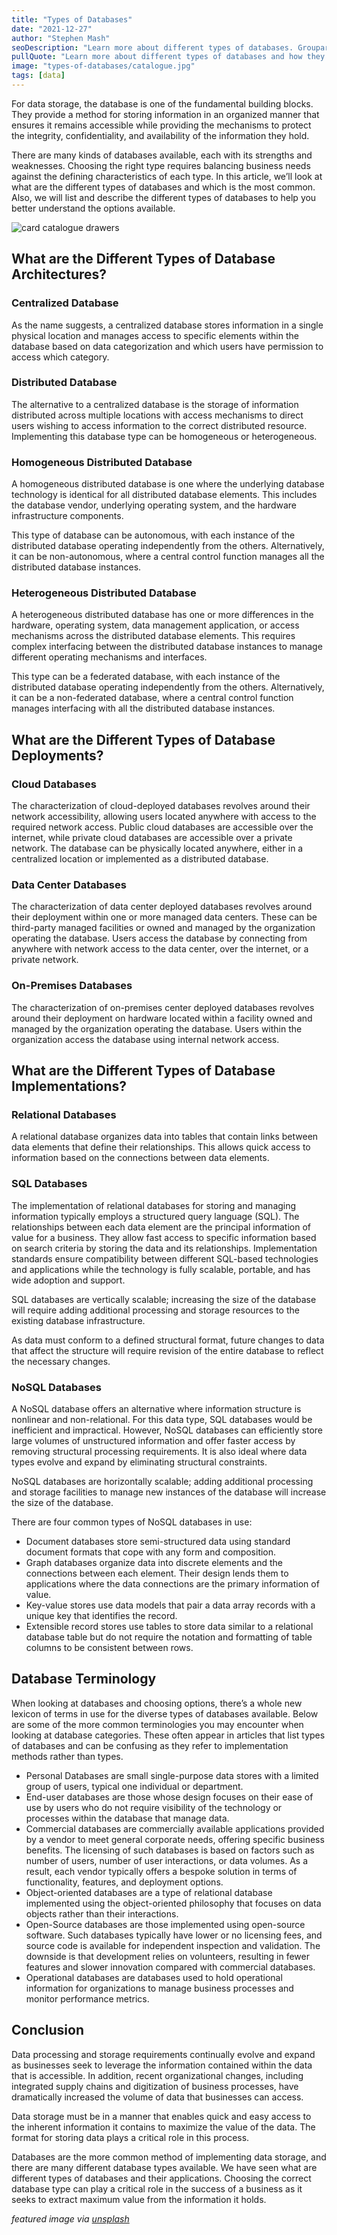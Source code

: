 ```yaml
---
title: "Types of Databases"
date: "2021-12-27"
author: "Stephen Mash"
seoDescription: "Learn more about different types of databases. Grouparoo integrates with many kinds of databases and connects them to your SaaS tools. ✓ Start a free trial now!"
pullQuote: "Learn more about different types of databases and how they all work."
image: "types-of-databases/catalogue.jpg"
tags: [data]
---
```


For data storage, the database is one of the fundamental building blocks. They provide a method for storing information in an organized manner that ensures it remains accessible while providing the mechanisms to protect the integrity, confidentiality, and availability of the information they hold.

There are many kinds of databases available, each with its strengths and weaknesses. Choosing the right type requires balancing business needs against the defining characteristics of each type. In this article, we’ll look at what are the different types of databases and which is the most common. Also, we will list and describe the different types of databases to help you better understand the options available.

<Image
  alt="card catalogue drawers"
  src="types-of-databases/catalogue.jpg"
  centered
  height={730}
  width={918}
/>

## What are the Different Types of Database Architectures?

### Centralized Database

As the name suggests, a centralized database stores information in a single physical location and manages access to specific elements within the database based on data categorization and which users have permission to access which category.

### Distributed Database

The alternative to a centralized database is the storage of information distributed across multiple locations with access mechanisms to direct users wishing to access information to the correct distributed resource. Implementing this database type can be homogeneous or heterogeneous.

### Homogeneous Distributed Database

A homogeneous distributed database is one where the underlying database technology is identical for all distributed database elements. This includes the database vendor, underlying operating system, and the hardware infrastructure components.

This type of database can be autonomous, with each instance of the distributed database operating independently from the others. Alternatively, it can be non-autonomous, where a central control function manages all the distributed database instances.

### Heterogeneous Distributed Database

A heterogeneous distributed database has one or more differences in the hardware, operating system, data management application, or access mechanisms across the distributed database elements. This requires complex interfacing between the distributed database instances to manage different operating mechanisms and interfaces.

This type can be a federated database, with each instance of the distributed database operating independently from the others. Alternatively, it can be a non-federated database, where a central control function manages interfacing with all the distributed database instances.

## What are the Different Types of Database Deployments?

### Cloud Databases

The characterization of cloud-deployed databases revolves around their network accessibility, allowing users located anywhere with access to the required network access. Public cloud databases are accessible over the internet, while private cloud databases are accessible over a private network. The database can be physically located anywhere, either in a centralized location or implemented as a distributed database.

### Data Center Databases

The characterization of data center deployed databases revolves around their deployment within one or more managed data centers. These can be third-party managed facilities or owned and managed by the organization operating the database. Users access the database by connecting from anywhere with network access to the data center, over the internet, or a private network.

### On-Premises Databases

The characterization of on-premises center deployed databases revolves around their deployment on hardware located within a facility owned and managed by the organization operating the database. Users within the organization access the database using internal network access.

## What are the Different Types of Database Implementations?

### Relational Databases

A relational database organizes data into tables that contain links between data elements that define their relationships. This allows quick access to information based on the connections between data elements.

### SQL Databases

The implementation of relational databases for storing and managing information typically employs a structured query language (SQL). The relationships between each data element are the principal information of value for a business. They allow fast access to specific information based on search criteria by storing the data and its relationships. Implementation standards ensure compatibility between different SQL-based technologies and applications while the technology is fully scalable, portable, and has wide adoption and support.

SQL databases are vertically scalable; increasing the size of the database will require adding additional processing and storage resources to the existing database infrastructure.

As data must conform to a defined structural format, future changes to data that affect the structure will require revision of the entire database to reflect the necessary changes.

### NoSQL Databases

A NoSQL database offers an alternative where information structure is nonlinear and non-relational. For this data type, SQL databases would be inefficient and impractical. However, NoSQL databases can efficiently store large volumes of unstructured information and offer faster access by removing structural processing requirements. It is also ideal where data types evolve and expand by eliminating structural constraints.

NoSQL databases are horizontally scalable; adding additional processing and storage facilities to manage new instances of the database will increase the size of the database.

There are four common types of NoSQL databases in use:

- Document databases store semi-structured data using standard document formats that cope with any form and composition.
- Graph databases organize data into discrete elements and the connections between each element. Their design lends them to applications where the data connections are the primary information of value.
- Key-value stores use data models that pair a data array records with a unique key that identifies the record.
- Extensible record stores use tables to store data similar to a relational database table but do not require the notation and formatting of table columns to be consistent between rows.

## Database Terminology

When looking at databases and choosing options, there’s a whole new lexicon of terms in use for the diverse types of databases available. Below are some of the more common terminologies you may encounter when looking at database categories. These often appear in articles that list types of databases and can be confusing as they refer to implementation methods rather than types.

- Personal Databases are small single-purpose data stores with a limited group of users, typical one individual or department.
- End-user databases are those whose design focuses on their ease of use by users who do not require visibility of the technology or processes within the database that manage data.
- Commercial databases are commercially available applications provided by a vendor to meet general corporate needs, offering specific business benefits. The licensing of such databases is based on factors such as number of users, number of user interactions, or data volumes. As a result, each vendor typically offers a bespoke solution in terms of functionality, features, and deployment options.
- Object-oriented databases are a type of relational database implemented using the object-oriented philosophy that focuses on data objects rather than their interactions.
- Open-Source databases are those implemented using open-source software. Such databases typically have lower or no licensing fees, and source code is available for independent inspection and validation. The downside is that development relies on volunteers, resulting in fewer features and slower innovation compared with commercial databases.
- Operational databases are databases used to hold operational information for organizations to manage business processes and monitor performance metrics.

## Conclusion

Data processing and storage requirements continually evolve and expand as businesses seek to leverage the information contained within the data that is accessible. In addition, recent organizational changes, including integrated supply chains and digitization of business processes, have dramatically increased the volume of data that businesses can access.

Data storage must be in a manner that enables quick and easy access to the inherent information it contains to maximize the value of the data. The format for storing data plays a critical role in this process.

Databases are the more common method of implementing data storage, and there are many different database types available. We have seen what are different types of databases and their applications. Choosing the correct database type can play a critical role in the success of a business as it seeks to extract maximum value from the information it holds.

_featured image via [unsplash](https://unsplash.com/photos/lRoX0shwjUQ)_
